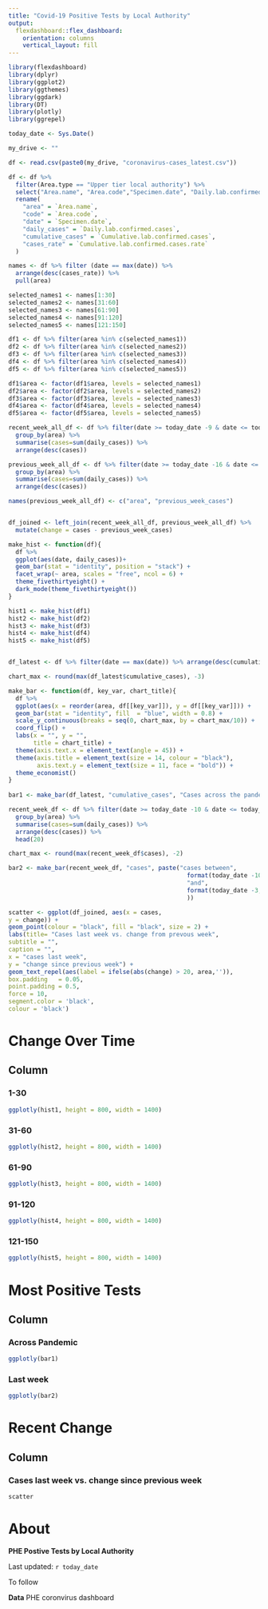 ```yaml
---
title: "Covid-19 Positive Tests by Local Authority"
output: 
  flexdashboard::flex_dashboard:
    orientation: columns
    vertical_layout: fill
---
```


```r
library(flexdashboard)
library(dplyr)
library(ggplot2)
library(ggthemes)
library(ggdark)
library(DT)
library(plotly)
library(ggrepel)

today_date <- Sys.Date()

my_drive <- ""

df <- read.csv(paste0(my_drive, "coronavirus-cases_latest.csv")) 

df <- df %>%
  filter(Area.type == "Upper tier local authority") %>%
  select("Area.name", "Area.code","Specimen.date", "Daily.lab.confirmed.cases", "Cumulative.lab.confirmed.cases", "Cumulative.lab.confirmed.cases.rate") %>% 
  rename(
    "area" = `Area.name`,
    "code" = `Area.code`,
    "date" = `Specimen.date`, 
    "daily_cases" = `Daily.lab.confirmed.cases`, 
    "cumulative_cases" = `Cumulative.lab.confirmed.cases`, 
    "cases_rate" = `Cumulative.lab.confirmed.cases.rate`
  )

names <- df %>% filter (date == max(date)) %>%
  arrange(desc(cases_rate)) %>%
  pull(area)

selected_names1 <- names[1:30]
selected_names2 <- names[31:60]
selected_names3 <- names[61:90]
selected_names4 <- names[91:120]
selected_names5 <- names[121:150]

df1 <- df %>% filter(area %in% c(selected_names1))
df2 <- df %>% filter(area %in% c(selected_names2))
df3 <- df %>% filter(area %in% c(selected_names3))
df4 <- df %>% filter(area %in% c(selected_names4))
df5 <- df %>% filter(area %in% c(selected_names5))

df1$area <- factor(df1$area, levels = selected_names1)
df2$area <- factor(df2$area, levels = selected_names2)
df3$area <- factor(df3$area, levels = selected_names3)
df4$area <- factor(df4$area, levels = selected_names4)
df5$area <- factor(df5$area, levels = selected_names5)

recent_week_all_df <- df %>% filter(date >= today_date -9 & date <= today_date - 3) %>%
  group_by(area) %>% 
  summarise(cases=sum(daily_cases)) %>% 
  arrange(desc(cases)) 

previous_week_all_df <- df %>% filter(date >= today_date -16 & date <= today_date - 10) %>%
  group_by(area) %>% 
  summarise(cases=sum(daily_cases)) %>% 
  arrange(desc(cases)) 

names(previous_week_all_df) <- c("area", "previous_week_cases")


df_joined <- left_join(recent_week_all_df, previous_week_all_df) %>%
  mutate(change = cases - previous_week_cases)

make_hist <- function(df){
  df %>%
  ggplot(aes(date, daily_cases))+
  geom_bar(stat = "identity", position = "stack") +
  facet_wrap(~ area, scales = "free", ncol = 6) +
  theme_fivethirtyeight() +
  dark_mode(theme_fivethirtyeight())
}

hist1 <- make_hist(df1)
hist2 <- make_hist(df2)
hist3 <- make_hist(df3)
hist4 <- make_hist(df4)
hist5 <- make_hist(df5)


df_latest <- df %>% filter(date == max(date)) %>% arrange(desc(cumulative_cases)) %>% head(20)

chart_max <- round(max(df_latest$cumulative_cases), -3)

make_bar <- function(df, key_var, chart_title){
  df %>%
  ggplot(aes(x = reorder(area, df[[key_var]]), y = df[[key_var]])) +
  geom_bar(stat = "identity", fill  = "blue", width = 0.8) +
  scale_y_continuous(breaks = seq(0, chart_max, by = chart_max/10)) +
  coord_flip() +
  labs(x = "", y = "", 
       title = chart_title) +
  theme(axis.text.x = element_text(angle = 45)) +
  theme(axis.title = element_text(size = 14, colour = "black"),
        axis.text.y = element_text(size = 11, face = "bold")) +
  theme_economist()
}
  
bar1 <- make_bar(df_latest, "cumulative_cases", "Cases across the pandemic")

recent_week_df <- df %>% filter(date >= today_date -10 & date <= today_date - 3) %>%
  group_by(area) %>% 
  summarise(cases=sum(daily_cases)) %>% 
  arrange(desc(cases)) %>%
  head(20)

chart_max <- round(max(recent_week_df$cases), -2)

bar2 <- make_bar(recent_week_df, "cases", paste("cases between", 
                                                  format(today_date -10,"%a %b %d"),
                                                  "and", 
                                                  format(today_date -3,"%a %b %d")
                                                  ))

scatter <- ggplot(df_joined, aes(x = cases,
y = change)) +
geom_point(colour = "black", fill = "black", size = 2) +
labs(title= "Cases last week vs. change from prevous week",
subtitle = "",
caption = "",
x = "cases last week",
y = "change since previous week") +
geom_text_repel(aes(label = ifelse(abs(change) > 20, area,'')),
box.padding   = 0.05,
point.padding = 0.5,
force = 10,
segment.color = 'black',
colour = 'black')

```

Change Over Time
=======================================================================

Column {.tabset}
-----------------------------------------------------------------------

### 1-30

```r
ggplotly(hist1, height = 800, width = 1400)
```

### 31-60

```r
ggplotly(hist2, height = 800, width = 1400)
```

### 61-90

```r
ggplotly(hist3, height = 800, width = 1400)
```

### 91-120

```r
ggplotly(hist4, height = 800, width = 1400)
```

### 121-150

```r
ggplotly(hist5, height = 800, width = 1400)
```


Most Positive Tests 
=======================================================================

Column {.tabset}
-----------------------------------------------------------------------


### Across Pandemic
```r
ggplotly(bar1)
```

### Last week 
```r
ggplotly(bar2)
```

Recent Change
=======================================================================

Column {.tabset}
-----------------------------------------------------------------------


### Cases last week vs. change since previous week
```r
scatter
```


About
=======================================================================

**PHE Postive Tests by Local Authority**

Last updated: `r today_date`

To follow

**Data**
PHE coronvirus dashboard
